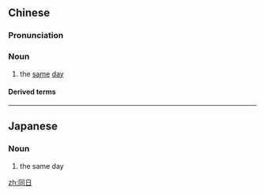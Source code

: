 ==Chinese==
{{zh-forms}}

===Pronunciation===
{{zh-pron
|m=tóngrì
|c=tung4 jat6
|cat=n
}}

===Noun===
{{zh-noun}}

# the [[same]] [[day]]

====Derived terms====
{{zh-der|同日而言|同日而語}}

----

==Japanese==
{{ja-kanjitab|同|日}}

===Noun===
{{ja-noun|どうじつ}}

# the same day

[[zh:同日]]